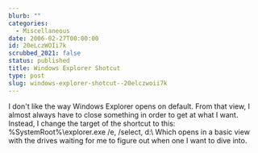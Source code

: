 ```yaml
---
blurb: ""
categories:
  - Miscellaneous
date: 2006-02-27T00:00:00
id: 20eLczWOIi7k
scrubbed_2021: false
status: published
title: Windows Explorer Shotcut
type: post
slug: windows-explorer-shotcut--20elczwoii7k
---
```


I don't like the way Windows Explorer opens on default. From that
view, I almost always have to close something in order to get at
what I want. Instead, I change the target of the shortcut to this:
%SystemRoot%\\explorer.exe /e, /select, d:\\ Which opens in a basic
view with the drives waiting for me to figure out when one I want
to dive into.